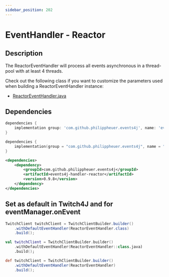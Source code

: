 ```yaml
---
sidebar_position: 202
---
```



# EventHandler - Reactor

## Description

The ReactorEventHandler will process all events asynchronous in a thread-pool with at least 4 threads.

Check out the following class if you want to customize the parameters used when building a ReactorEventHandler instance:

- [ReactorEventHandler.java](https://github.com/PhilippHeuer/events4j/blob/master/handler-reactor/src/main/java/com/github/philippheuer/events4j/reactor/ReactorEventHandler.java)

## Dependencies

<Tabs groupId="dependency">
<TabItem value="gradle-groovy" label="Gradle - Groovy">

```groovy
dependencies {
    implementation group: 'com.github.philippheuer.events4j', name: 'events4j-handler-reactor', version: '0.9.8'
}
```

</TabItem>
<TabItem value="gradle-kotlin" label="Gradle - Kotlin DSL">

```kotlin
dependencies {
    implementation(group = "com.github.philippheuer.events4j", name = "events4j-handler-reactor", version = "0.9.8")
}
```

</TabItem>
<TabItem value="maven" label="Maven">

```xml
<dependencies>
    <dependency>
        <groupId>com.github.philippheuer.events4j</groupId>
        <artifactId>events4j-handler-reactor</artifactId>
        <version>0.9.8</version>
    </dependency>
</dependencies>
```

</TabItem>
</Tabs>

## Set as default in Twitch4J and for eventManager.onEvent

<Tabs groupId="code">
<TabItem value="java" label="Java">

```java
TwitchClient twitchClient = TwitchClientBuilder.builder()
    .withDefaultEventHandler(ReactorEventHandler.class)
    .build();
```

</TabItem>
<TabItem value="kotlin" label="Kotlin">

```kotlin
val twitchClient = TwitchClientBuilder.builder()
    .withDefaultEventHandler(ReactorEventHandler::class.java)
    .build();
```

</TabItem>
<TabItem value="groovy" label="Groovy">

```groovy
def twitchClient = TwitchClientBuilder.builder()
    .withDefaultEventHandler(ReactorEventHandler)
    .build();
```

</TabItem>
</Tabs>
